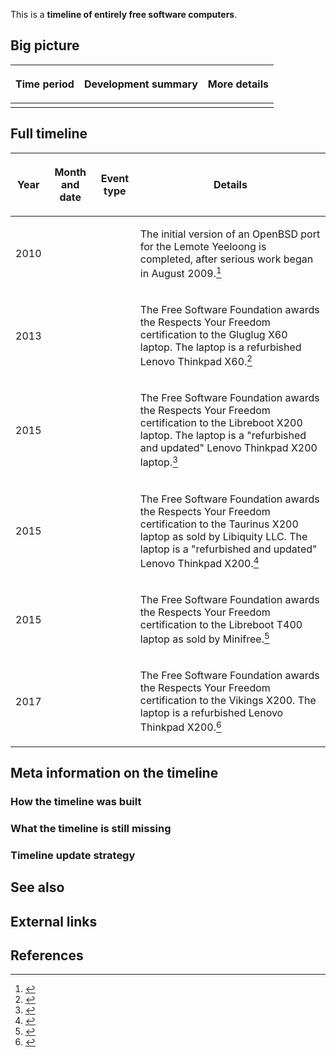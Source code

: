 This is a '''timeline of entirely free software computers'''.

==Big picture==

{| class="wikitable"
! Time period !! Development summary !! More details
|-
|}

==Full timeline==

{| class="sortable wikitable"
! Year !! Month and date !! Event type !! Details
|-
| 2010 || {{dts|January}} || || The initial version of an OpenBSD port for the Lemote Yeeloong is completed, after serious work began in August 2009.<ref>{{cite web |url=https://www.openbsd.org/loongson.html |title=OpenBSD/loongson |accessdate=June 10, 2017}}</ref>
|-
| 2013 || {{dts|December 19}} || || The Free Software Foundation awards the Respects Your Freedom certification to the Gluglug X60 laptop. The laptop is a refurbished Lenovo Thinkpad X60.<ref>{{cite web |url=https://www.fsf.org/news/gluglug-x60-laptop-now-certified-to-respect-your-freedom |title=Gluglug X60 Laptop now certified to Respect Your Freedom |publisher=Free Software Foundation |accessdate=June 10, 2017}}</ref>
|-
| 2015 || {{dts|January 29}} || || The Free Software Foundation awards the Respects Your Freedom certification to the Libreboot X200 laptop. The laptop is a "refurbished and updated" Lenovo Thinkpad X200 laptop.<ref>{{cite web |url=https://www.fsf.org/news/libreboot-x200-laptop-now-fsf-certified-to-respect-your-freedom |title=Libreboot X200 laptop now FSF-certified to respect your freedom |publisher=Free Software Foundation |accessdate=June 10, 2017}}</ref>
|-
| 2015 || {{dts|September 28}} || || The Free Software Foundation awards the Respects Your Freedom certification to the Taurinus X200 laptop as sold by Libiquity LLC. The laptop is a "refurbished and updated" Lenovo Thinkpad X200.<ref>{{cite web |url=https://www.fsf.org/news/now-fsf-cerified-to-respect-your-freedom-taurinus-x200 |title=Taurinus X200 laptop now FSF-certified to respect your freedom |publisher=Free Software Foundation |accessdate=June 10, 2017}}</ref>
|-
| 2015 || {{dts|December 11}} || || The Free Software Foundation awards the Respects Your Freedom certification to the Libreboot T400 laptop as sold by Minifree.<ref>{{cite web |url=https://www.fsf.org/news/libreboot-t400-laptop-now-fsf-certified-to-respect-your-freedom |title=Libreboot T400 laptop now FSF-certified to respect your freedom |publisher=Free Software Foundation |accessdate=June 10, 2017}}</ref>
|-
| 2017 || {{dts|March 6}} || || The Free Software Foundation awards the Respects Your Freedom certification to the Vikings X200. The laptop is a refurbished Lenovo Thinkpad X200.<ref>{{cite web |url=https://www.fsf.org/news/three-devices-from-vikings-gmbh-now-fsf-certified-to-respect-your-freedom |title=Three devices from Vikings GmbH now FSF-certified to respect your freedom |publisher=Free Software Foundation |accessdate=June 10, 2017}}</ref>
|}

==Meta information on the timeline==

===How the timeline was built===

===What the timeline is still missing===

===Timeline update strategy===

==See also==

==External links==

==References==

{{Reflist|30em}}
